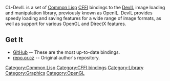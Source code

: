 CL-DevIL is a set of [[Common Lisp]] [[CFFI]] bindings to the [http://openil.sourceforge.net/ DevIL] image loading and manipulation library, previously known as OpenIL. DevIL provides speedy loading and saving features for a wide range of image formats, as well as support for various OpenGL and DirectX features.

== Get It ==
* [http://github.com/sykopomp/cl-devil GitHub] -- These are the most up-to-date bindings.
* [http://repo.or.cz/w/cl-devil.git repo.or.cz] -- Original author's repository.

[[Category:Common Lisp]]
[[Category:CFFI bindings]]
[[Category:Library]]
[[Category:Graphics]]
[[Category:OpenGL]]